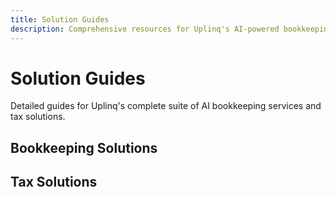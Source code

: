 ```yaml
---
title: Solution Guides
description: Comprehensive resources for Uplinq's AI-powered bookkeeping and tax solutions
---
```


# Solution Guides

Detailed guides for Uplinq's complete suite of AI bookkeeping services and tax solutions.

## Bookkeeping Solutions

<div className="grid grid-cols-1 gap-4 md:grid-cols-2 lg:grid-cols-2">
  <Card title="AI Bookkeeping" href="/docs/bookkeeping-tax-solution-guides/ai-bookkeeping" icon="calculator" />
  <Card title="Historical AI Bookkeeping" href="/docs/bookkeeping-tax-solution-guides/historical-ai-bookkeeping" icon="history" />
</div>

## Tax Solutions

<div className="grid grid-cols-1 gap-4 md:grid-cols-2 lg:grid-cols-2">
  <Card title="AI Tax Filing" href="/docs/bookkeeping-tax-solution-guides/ai-tax-filing" icon="file-text" />
  <Card title="Historical AI Tax Filing" href="/docs/bookkeeping-tax-solution-guides/historical-ai-tax-filing" icon="calendar" />
  <Card title="Enhanced AI Tax Filing" href="/docs/bookkeeping-tax-solution-guides/enhanced-ai-tax-filing" icon="layers" />
  <Card title="AI Tax Strategy" href="/docs/bookkeeping-tax-solution-guides/ai-tax-strategy" icon="trending-up" />
</div>